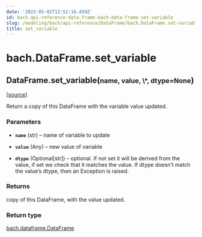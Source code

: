 ```yaml
---
date: '2022-05-02T12:52:16.459Z'
id: bach-api-reference-data-frame-bach-data-frame-set-variable
slug: /modeling/bach/api-reference/DataFrame/bach.DataFrame.set-variable/
title: set_variable
---
```


# bach.DataFrame.set_variable

<div class="method">

<h2 class="signature-method"><span class="additional-name">DataFrame.</span><span class="name">set_variable(</span><small class="parameter-list"><span class="parameter" id="name">name</span>, <span class="parameter" id="value">value</span>, <span class="parameter" id="*">\*</span>, <span class="parameter" id="dtype">dtype=None</span></small>)</h2>


&#8203;<span class="view-source">[[source]](https://github.com/objectiv/objectiv-analytics/blob/main/bach/bach/dataframe.py)</span>

<div class="content">

Return a copy of this DataFrame with the variable value updated.


### Parameters

* **`name`** (str) – name of variable to update

* **`value`** (Any) – new value of variable

* **`dtype`** (Optional[str]) – optional. If not set it will be derived from the value, if set we check that it
matches the value. If dtype doesn’t match the value’s dtype, then an Exception is raised.



### Returns

copy of this DataFrame, with the value updated.



### Return type

[bach.dataframe.DataFrame](/docs/modeling/bach/api-reference/DataFrame/bach.DataFrame)



</div>

</div>
